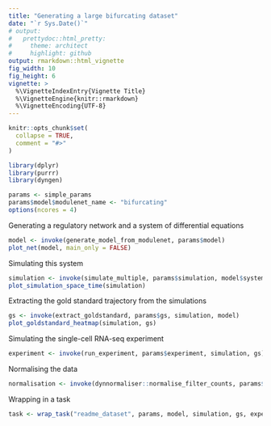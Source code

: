 ```yaml
---
title: "Generating a large bifurcating dataset"
date: "`r Sys.Date()`"
# output:
#   prettydoc::html_pretty:
#     theme: architect
#     highlight: github
output: rmarkdown::html_vignette
fig_width: 10
fig_height: 6
vignette: >
  %\VignetteIndexEntry{Vignette Title}
  %\VignetteEngine{knitr::rmarkdown}
  %\VignetteEncoding{UTF-8}
---
```


```r
knitr::opts_chunk$set(
  collapse = TRUE,
  comment = "#>"
)
```

```r
library(dplyr)
library(purrr)
library(dyngen)

params <- simple_params
params$model$modulenet_name <- "bifurcating"
options(ncores = 4)
```

Generating a regulatory network and a system of differential equations
```r
model <- invoke(generate_model_from_modulenet, params$model)
plot_net(model, main_only = FALSE)
```

Simulating this system 
```r
simulation <- invoke(simulate_multiple, params$simulation, model$system)
plot_simulation_space_time(simulation)
```

Extracting the gold standard trajectory from the simulations
```r
gs <- invoke(extract_goldstandard, params$gs, simulation, model)
plot_goldstandard_heatmap(simulation, gs)
```

Simulating the single-cell RNA-seq experiment
```r
experiment <- invoke(run_experiment, params$experiment, simulation, gs)
```

Normalising the data
```r
normalisation <- invoke(dynnormaliser::normalise_filter_counts, params$normalisation, experiment$counts)
```

Wrapping in a task
```r
task <- wrap_task("readme_dataset", params, model, simulation, gs, experiment, normalisation)
```